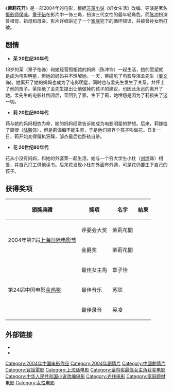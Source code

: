 {{otheruses|subject=一部[[電影|電影]]|other=[[中國電視公司|中國電視公司]]的一部九點檔[[連續劇|連續劇]]|茉莉花開 (中視電視劇)}}
{{Infobox Film
| name             = 茉莉花开
| original_name    = ''Jasmine Women''
| image            =  
| caption          = 
| director         = [[侯咏|侯咏]]
| producer         = 张震燕
| writer           = 
| narrator         = 
| based on         = 
| starring         = [[章子怡|章子怡]]、[[陈冲_(演员)|陈冲]]、[[姜文|姜文]]、[[陆毅|陆毅]]、[[刘烨_(演员)|刘烨]]
| music            = 苏聪
| maintheme        = 
| cinematography   = 
| editing          = 
| studio           = 
| distributor      = {{中國大陸}}北京光線影業有限公司
| released         = 2004年6月15日（[[上海国际电影节|上海国际电影节]]）<br />2005年4月26日（中国大陆）
| rate             = 
| runtime          =  
| country          = {{中國大陸}}
| language         = [[普通話|普通話]]、[[上海话|上海话]]
| imdb_id          = 
| amg_id           = 
| budget           = 
| gross            = 
| cn_name  = 
| tw_name  = 
| hk_name  = 
}}
《'''茉莉花开'''》是一部2004年的电影，根据[[苏童|苏童]][[小说|小说]]《妇女生活》改编。导演是著名[[摄影师|摄影师]][[侯咏|侯咏]]。[[章子怡|章子怡]]在影片中一饰三角，扮演三代女性的最年轻角色，而[[陈冲_(演员)|陈冲]]扮演曾祖母、祖母和母亲。影片详细讲述了一个[[家庭|家庭]]犯下的循环错误，并被曾孙女所打破。

==剧情==

*'''茉 20世纪30年代'''
18岁的茉（章子怡饰）和她经营照相馆的妈妈（陈冲饰）一起生活，她的愿望就是成为电影明星，但她的妈妈并不理解她。一天，茉碰见了电影导演孟先生（[[姜文|姜文]]饰)。她离开了她的妈妈也成为了电影明星，同时也与孟先生发生了关系，并怀上了他的孩子。茉拒绝了孟先生提出让他做掉的孩子的建议，也因此永远的离开了她。孟先生的电影社倒闭后，茉回到了家，生下了莉，她埋怨是因为了莉损失了这一切。

*'''莉 20世纪60年代'''
莉与她的妈妈相依为命，她的妈妈经常告诉她成为电影明星的梦想。后来，莉嫁给了鄒傑（[[陆毅|陆毅]]饰），但是莉偏偏不能生育，于是他们领养个孩子叫做花。日复一日，莉开始变得偏执狂躁，邹杰最后也卧轨自杀。

*'''花 20世纪80年代'''
花从小没有妈妈，和她的外婆茉一起生活。她与一个穷大学生小杜（[[刘烨_(演员)|刘烨]]饰）相爱，并自己打工供他读书。后来花发现小杜在外面有外遇，可是花仍要生下自己的孩子。

==获得奖项==
{|class="wikitable"
!頒獎典禮!!獎項!!名字!!結果
|-
|rowspan="2"|2004年第7届[[上海国际电影节|上海国际电影节]]
|评委会大奖
|茉莉花開
|{{won}}
|-
|金爵奖
|茉莉花開
|{{nom}}
|-
|rowspan="3"|第24届中国电影[[金鸡奖|金鸡奖]]
|最佳女主角 
|章子怡
|{{won}}
|-
|最佳音乐 
|苏聪
|{{nom}}
|-
|最佳录音 
|吴凌
|{{nom}}
|}

==外部链接==
* {{imdb title|id= 0370969|title=茉莉花开}}
* {{douban}}
[[Category:2004年中国电影作品|Category:2004年中国电影作品]]
[[Category:2004年剧情片|Category:2004年剧情片]]
[[Category:中國劇情片|Category:中國劇情片]]
[[Category:官話電影|Category:官話電影]]
[[Category:上海话电影|Category:上海话电影]]
[[Category:金鸡奖最佳女主角获奖电影|Category:金鸡奖最佳女主角获奖电影]]
[[Category:中华人民共和国小说改编电影|Category:中华人民共和国小说改编电影]]
[[Category:光线电影|Category:光线电影]]
[[Category:家庭题材电影|Category:家庭题材电影]]
[[Category:女性电影|Category:女性电影]]